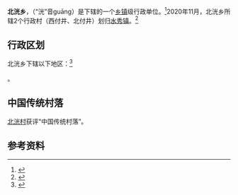 {{中国乡级行政区|14/07/26/201/000
| 电话区号 = 354
}}

'''北洸乡'''，（“洸”音guāng）是{{PRC admin/fullname|14/07/26/201/000|3}}下辖的一个[[乡镇|乡镇]]级行政单位。<ref>{{PRC admin/ref sgc|{{PRC admin/parent|14/07/26/201/000}}}}</ref>2020年11月，北洸乡所辖2个行政村（西付井、北付井）划归[[水秀镇|水秀镇]]。<ref>{{cite web |title=晋中太谷区审议通过《晋中市太谷区乡级行政区划调整方案》 |url=https://www.axunxun.com/xinwen/content.php?id=1809 |website=中国行政区划网 |access-date=2021-02-07 |archive-date=2021-02-14 |archive-url=https://web.archive.org/web/20210214084046/https://www.axunxun.com/xinwen/content.php?id=1809 |dead-url=no }}</ref>

== 行政区划 ==

北洸乡下辖以下地区：<ref>{{PRC admin/ref sgc|14/07/26/201/000}}</ref>

{{PRC admin/children|14/07/26/201/000}}。

==中国传统村落==
[[北洸村|北洸村]]获评“中国传统村落”。

== 参考资料 ==

{{reflist}}

{{行政区划小作品}}
{{PRC admin/navcat|14/07/26/201/000}}